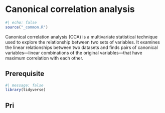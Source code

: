# Canonical correlation analysis

```r
#| echo: false
source("_common.R")
```

Canonical correlation analysis (CCA) is a multivariate statistical technique used to explore the relationship between two sets of variables. It examines the linear relationships between two datasets and finds pairs of canonical variables—linear combinations of the original variables—that have maximum correlation with each other.

## Prerequisite

```r
#| message: false
library(tidyverse)
```

## Pri
